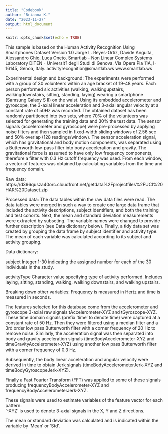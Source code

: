 ```yaml
---
title: "Codebook"
author: "Brianna K."
date: "2023-11-27"
output: html_document
---
```


```r
knitr::opts_chunk$set(echo = TRUE)
```

This sample is based on the Human Activity Recognition Using Smartphones Dataset
Version 1.0
Jorge L. Reyes-Ortiz, Davide Anguita, Alessandro Ghio, Luca Oneto.
Smartlab - Non Linear Complex Systems Laboratory
DITEN - Universit? degli Studi di Genova.
Via Opera Pia 11A, I-16145, Genoa, Italy.
activityrecognition@smartlab.ws
www.smartlab.ws



Experimental design and background: The experiments were performed with a group of 30 volunteers within an age bracket of 19-48 years. Each person performed six activities (walking, walkingupstairs, walkingdownstairs, sitting, standing, laying) wearing a smartphone (Samsung Galaxy S II) on the waist. Using its embedded accelerometer and gyroscope, the 3-axial linear acceleration and 3-axial angular velocity at a constant rate of 50Hz was recorded. The obtained dataset has been randomly partitioned into two sets, where 70% of the volunteers was selected for generating the training data and 30% the test data. The sensor signals (accelerometer and gyroscope) were pre-processed by applying noise filters and then sampled in fixed-width sliding windows of 2.56 sec and 50% overlap (128 readings/window). The sensor acceleration signal, which has gravitational and body motion components, was separated using a Butterworth low-pass filter into body acceleration and gravity. The gravitational force is assumed to have only low frequency components, therefore a filter with 0.3 Hz cutoff frequency was used. From each window, a vector of features was obtained by calculating variables from the time and frequency domain.

Raw data: https://d396qusza40orc.cloudfront.net/getdata%2Fprojectfiles%2FUCI%20HAR%20Dataset.zip

Processed data: The data tables within the raw data files were read. The data tables were merged in such a way to create one large data frame that included the activity descriptions, subject identifiers, and both the training and test cohorts. Next, the mean and standard deviation measurements were extracted by subseting. The variable names were changed to provide further description (see Data dictionary below). Finally, a tidy data set was created by grouping the data frame by subject identifier and activity type. The mean of each variable was calculated according to its subject and activity grouping.

Data dictionary: 

subject
        Integer 1-30 indicating the assigned number for each of the 30 individuals in the study.
        
activityType
        Character value specifying type of activity performed. Includes laying, sitting, standing,           walking, walking downstairs, and walking upstairs.


Breaking down other variables:
Frequency is measured in Hertz and time is measured in seconds.

The features selected for this database come from the accelerometer and gyroscope 3-axial raw signals tAccelerometer-XYZ and tGyroscope-XYZ. These time domain signals (prefix 'time' to denote time) were captured at a constant rate of 50 Hz. Then they were filtered using a median filter and a 3rd order low pass Butterworth filter with a corner frequency of 20 Hz to remove noise. Similarly, the acceleration signal was then separated into body and gravity acceleration signals (timeBodyAccelerometer-XYZ and timeGravityAccelerometer-XYZ) using another low pass Butterworth filter with a corner frequency of 0.3 Hz. 

Subsequently, the body linear acceleration and angular velocity were derived in time to obtain Jerk signals (timeBodyAccelerometerJerk-XYZ and timeBodyGyroscopeJerk-XYZ).

Finally a Fast Fourier Transform (FFT) was applied to some of these signals producing frequencyBodyAccelerometer-XYZ and frequencyBodyAccelerometerJerk-XYZ.

These signals were used to estimate variables of the feature vector for each pattern:  
'-XYZ' is used to denote 3-axial signals in the X, Y and Z directions.

The mean or standard deviation was calculated and is indicated within the variable by 'Mean' or 'Std'.